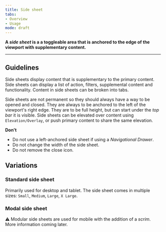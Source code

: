 ```yaml
---
title: Side sheet
tabs: 
- Overview
- Usage
mode: draft
---
```



**A *side sheet* is a a toggleable area that is anchored to the edge of the viewport with supplementary content.**
<!--One to two sentences as an introduction to the component-->

***

## Guidelines
<!--List how to use it, sizes, widths, grid interactions, color allowances -->

Side sheets display content that is supplementary to the primary content. Side sheets can display a list of action, filters, supplemental content and functionality. Content in side sheets can be broken into tabs. 

Side sheets are not permanent so they should always have a way to be opened and closed.  They are always to be anchored to the left of the viewport's right edge. They are to be full height, but can start under the *top bar* it is visible. Side sheets can be elevated over content using `Elevation/Overlay`, or push primary content to share the same elevation. 

  
**Don't**
<!--Bullet point list if needed -->

* Do not use a left-anchored side sheet if using a *Navigational Drawer*.
* Do not change the width of the side sheet. 
* Do not remove the close icon. 


## Variations 
<!--One ### heading per frame in Figma, explaining each component in that frame. One 'content' section per variation if needed -->


<Embed url="" />  


### Standard side sheet

Primarily used for desktop and tablet. The side sheet comes in multiple sizes: `Small`, `Medium`, `Large`, `X Large`. 


### Modal side sheet

:warning: Modular side sheets are used for mobile with the addition of a *scrim*. More information coming later. 
